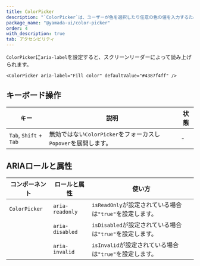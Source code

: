 ```yaml
---
title: ColorPicker
description: "`ColorPicker`は、ユーザーが色を選択したり任意の色の値を入力するために使用されるコンポーネントです。"
package_name: "@yamada-ui/color-picker"
order: 4
with_description: true
tab: アクセシビリティ
---
```


`ColorPicker`に`aria-label`を設定すると、スクリーンリーダーによって読み上げられます。

```tsx live=false
<ColorPicker aria-label="Fill color" defaultValue="#4387f4ff" />
```

## キーボード操作

| キー                   | 説明                                                           | 状態 |
| ---------------------- | -------------------------------------------------------------- | ---- |
| `Tab`, `Shift` + `Tab` | 無効ではない`ColorPicker`をフォーカスし`Popover`を展開します。 | -    |

## ARIAロールと属性

| コンポーネント | ロールと属性    | 使い方                                                   |
| -------------- | --------------- | -------------------------------------------------------- |
| `ColorPicker`  | `aria-readonly` | `isReadOnly`が設定されている場合は`"true"`を設定します。 |
|                | `aria-disabled` | `isDisabled`が設定されている場合は`"true"`を設定します。 |
|                | `aria-invalid`  | `isInvalid`が設定されている場合は`"true"`を設定します。  |
